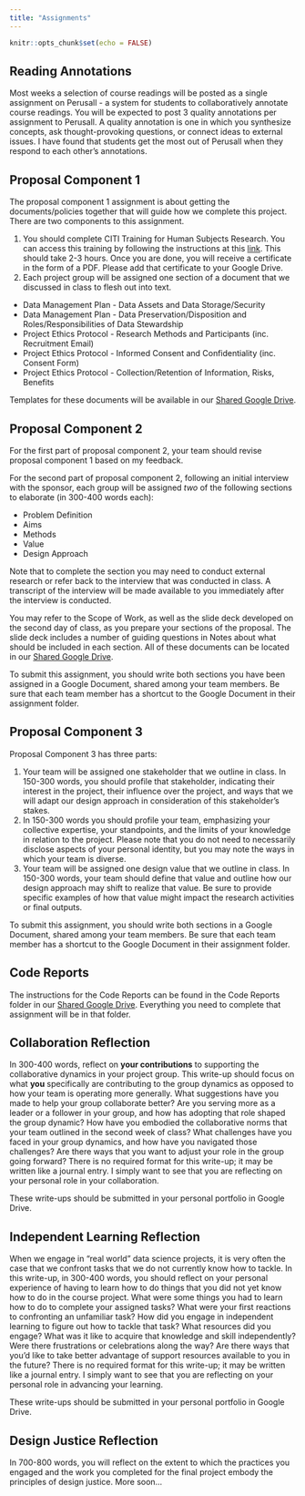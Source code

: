 ```yaml
---
title: "Assignments"
---
```


```r
knitr::opts_chunk$set(echo = FALSE)
```

## Reading Annotations

Most weeks a selection of course readings will be posted as a single assignment on Perusall - a system for students to collaboratively annotate course readings. You will be expected to post 3 quality annotations per assignment to Perusall. A quality annotation is one in which you synthesize concepts, ask thought-provoking questions, or connect ideas to external issues. I have found that students get the most out of Perusall when they respond to each other’s annotations.

## Proposal Component 1

The proposal component 1 assignment is about getting the documents/policies together that will guide how we complete this project. There are two components to this assignment. 

1. You should complete CITI Training for Human Subjects Research. You can access this training by following the instructions at this [link](https://www.smith.edu/academics/institutional-review-board/application-process#required-online-ethics-training-(citi)-0). This should take 2-3 hours. Once you are done, you will receive a certificate in the form of a PDF. Please add that certificate to your Google Drive. 
2. Each project group will be assigned one section of a document that we discussed in class to flesh out into text. 

-   Data Management Plan - Data Assets and Data Storage/Security
-   Data Management Plan - Data Preservation/Disposition and Roles/Responsibilities of Data Stewardship
-   Project Ethics Protocol - Research Methods and Participants (inc. Recruitment Email)
-   Project Ethics Protocol - Informed Consent and Confidentiality (inc. Consent Form)
-   Project Ethics Protocol - Collection/Retention of Information, Risks, Benefits

Templates for these documents will be available in our [Shared Google Drive](https://drive.google.com/drive/folders/1iIbmV0Nd67fMtKELhwJrj65qKtRQwP8B?usp=drive_link).

## Proposal Component 2

For the first part of proposal component 2, your team should revise proposal component 1 based on my feedback. 

For the second part of proposal component 2, following an initial interview with the sponsor, each group will be assigned *two* of the following sections to elaborate (in 300-400 words each):

- Problem Definition
- Aims
- Methods
- Value
- Design Approach

Note that to complete the section you may need to conduct external research or refer back to the interview that was conducted in class. A transcript of the interview will be made available to you immediately after the interview is conducted. 

You may refer to the Scope of Work, as well as the slide deck developed on the second day of class, as you prepare your sections of the proposal. The slide deck includes a number of guiding questions in Notes about what should be included in each section. All of these documents can be located in our [Shared Google Drive](https://drive.google.com/drive/folders/1iIbmV0Nd67fMtKELhwJrj65qKtRQwP8B?usp=drive_link).

To submit this assignment, you should write both sections you have been assigned in a Google Document, shared among your team members. Be sure that each team member has a shortcut to the Google Document in their assignment folder. 

## Proposal Component 3

Proposal Component 3 has three parts:

1. Your team will be assigned one stakeholder that we outline in class. In 150-300 words, you should profile that stakeholder, indicating their interest in the project, their influence over the project, and ways that we will adapt our design approach in consideration of this stakeholder's stakes.
2. In 150-300 words you should profile your team, emphasizing your collective expertise, your standpoints, and the limits of your knowledge in relation to the project. Please note that you do not need to necessarily disclose aspects of your personal identity, but you may note the ways in which your team is diverse.
3. Your team will be assigned one design value that we outline in class. In 150-300 words, your team should define that value and outline how our design approach may shift to realize that value. Be sure to provide specific examples of how that value might impact the research activities or final outputs. 

To submit this assignment, you should write both sections in a Google Document, shared among your team members. Be sure that each team member has a shortcut to the Google Document in their assignment folder. 

## Code Reports

The instructions for the Code Reports can be found in the Code Reports folder in our [Shared Google Drive](https://drive.google.com/drive/folders/1iIbmV0Nd67fMtKELhwJrj65qKtRQwP8B?usp=drive_link). Everything you need to complete that assignment will be in that folder. 


## Collaboration Reflection

In 300-400 words, reflect on **your contributions** to supporting the collaborative dynamics in your project group. This write-up should focus on what **you** specifically are contributing to the group dynamics as opposed to how your team is operating more generally. What suggestions have you made to help your group collaborate better? Are you serving more as a leader or a follower in your group, and how has adopting that role shaped the group dynamic? How have you embodied the collaborative norms that your team outlined in the second week of class? What challenges have you faced in your group dynamics, and how have you navigated those challenges? Are there ways that you want to adjust your role in the group going forward? There is no required format for this write-up; it may be written like a journal entry. I simply want to see that you are reflecting on your personal role in your collaboration. 

These write-ups should be submitted in your personal portfolio in Google Drive.

## Independent Learning Reflection 

When we engage in "real world" data science projects, it is very often the case that we confront tasks that we do not currently know how to tackle. In this write-up, in 300-400 words, you should reflect on your personal experience of having to learn how to do things that you did not yet know how to do in the course project. What were some things you had to learn how to do to complete your assigned tasks? What were your first reactions to confronting an unfamiliar task? How did you engage in independent learning to figure out how to tackle that task? What resources did you engage? What was it like to acquire that knowledge and skill independently? Were there frustrations or celebrations along the way? Are there ways that you'd like to take better advantage of support resources available to you in the future? There is no required format for this write-up; it may be written like a journal entry. I simply want to see that you are reflecting on your personal role in advancing your learning. 

These write-ups should be submitted in your personal portfolio in Google Drive.


## Design Justice Reflection

In 700-800 words, you will reflect on the extent to which the practices you engaged and the work you completed for the final project embody the principles of design justice. More soon...